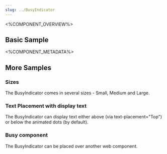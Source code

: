 ```yaml
---
slug: ../BusyIndicator
---
```




<%COMPONENT_OVERVIEW%>

## Basic Sample
<Basic />

<%COMPONENT_METADATA%>

## More Samples 

### Sizes
The BusyIndicator comes in several sizes - Small, Medium and Large.

<Sizes />

### Text Placement with display text
The BusyIndicator can display text either above (via text-placement="Top") or below the animated dots (by default).

<TextPlacement />

### Busy component
The BusyIndicator can be placed over another web component.

<WithComponent />
